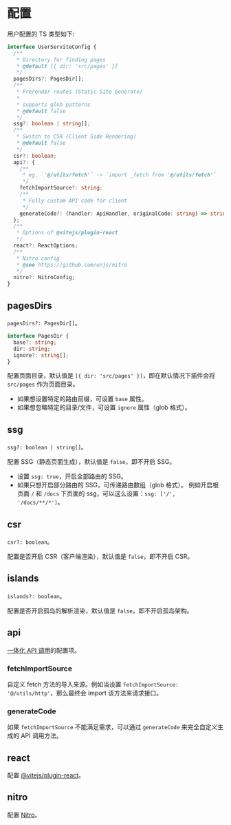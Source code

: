 # 配置

用户配置的 TS 类型如下:

```ts
interface UserServiteConfig {
  /**
   * Directory for finding pages
   * @default [{ dir: 'src/pages' }]
   */
  pagesDirs?: PagesDir[];
  /**
   * Prerender routes (Static Site Generate)
   *
   * supports glob patterns
   * @default false
   */
  ssg?: boolean | string[];
  /**
   * Switch to CSR (Client Side Rendering)
   * @default false
   */
  csr?: boolean;
  api?: {
    /**
     * eg. `'@/utils/fetch'` -> `import _fetch from '@/utils/fetch'`
     */
    fetchImportSource?: string;
    /**
     * Fully custom API code for client
     */
    generateCode?: (handler: ApiHandler, originalCode: string) => string;
  };
  /**
   * Options of @vitejs/plugin-react
   */
  react?: ReactOptions;
  /**
   * Nitro config
   * @see https://github.com/unjs/nitro
   */
  nitro?: NitroConfig;
}
```

## pagesDirs

`pagesDirs?: PagesDir[]`。

```ts
interface PagesDir {
  base?: string;
  dir: string;
  ignore?: string[];
}
```

配置页面目录，默认值是 `[{ dir: 'src/pages' }]`，即在默认情况下插件会将 `src/pages` 作为页面目录。

- 如果想设置特定的路由前缀，可设置 `base` 属性。
- 如果想忽略特定的目录/文件，可设置 `ignore` 属性（glob 格式）。

## ssg

`ssg?: boolean | string[]`。

配置 SSG（静态页面生成），默认值是 `false`，即不开启 SSG。

- 设置 `ssg: true`，开启全部路由的 SSG。
- 如果只想开启部分路由的 SSG，可传递路由数组（glob 格式）。
  例如开启根页面 `/` 和 `/docs` 下页面的 ssg，可以这么设置：`ssg: ['/', '/docs/**/*']`。

## csr

`csr?: boolean`。

配置是否开启 CSR（客户端渲染），默认值是 `false`，即不开启 CSR。

## islands

`islands?: boolean`。

配置是否开启孤岛的解析渲染，默认值是 `false`，即不开启孤岛架构。

## api

[一体化 API 调用](/zh/guide/integrate-api-call)的配置项。

### fetchImportSource

自定义 fetch 方法的导入来源。例如当设置 `fetchImportSource: '@/utils/http'`，那么最终会 import 该方法来请求接口。

### generateCode

如果 `fetchImportSource` 不能满足需求，可以通过 `generateCode` 来完全自定义生成的 API 调用方法。

## react

配置 [@vitejs/plugin-react](https://github.com/vitejs/vite-plugin-react)。

## nitro

配置 [Nitro](https://github.com/unjs/nitro)。
